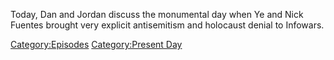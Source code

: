 {{DEFAULTSORT:
    #_EPISODE_0753:December 1, 2022
}}{{Episode
    | title           = December 1, 2022
    | caption         = [https://knowledgefight.libsyn.com/753-december-1-2022 Listen to this episode on Libsyn]
    | episodeNumber   = 753
    | length          = 03:39:36
    | airDate         = December 3, 2022
    | coverageDate    = December 1, 2022
    | episodeType     = [[:Category:Present Day|Present Day]]
    | appearance      = [[Nick Fuentes]], [[Kanye West]]
    | previousEpisode = [[752: Ye Took A Dip In The Pool]]
}}

{{Stub}}

Today, Dan and Jordan discuss the monumental day when Ye and Nick Fuentes brought very explicit antisemitism and holocaust denial to Infowars.

[[Category:Episodes]]
[[Category:Present Day]]
